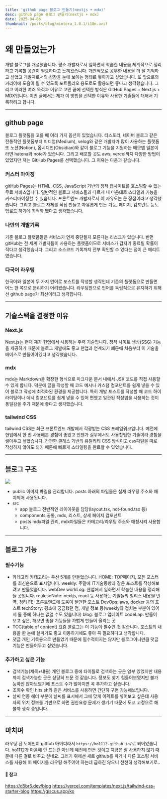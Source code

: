```yaml
---
title: 'github page 블로그 만들기(nextjs + mdx)'
desc: github page 블로그 만들기(nextjs + mdx)
date: 2025-04-06
thumbnail: /posts/blog/mintora_1.0.1/i18n.avif
---
```


<h1>왜 만들었는가</h1>

개발 블로그를 개설했습니다.
평소 개발자로서 일하면서 학습한 내용을 체계적으로 정리하고 기록할 공간이 필요하다고 느껴왔습니다.
개인적으로 공부한 내용을 더 잘 기억하고 싶었고 개발자로서의 성장을 눈에 보이는 형태로 쌓아가고 싶었습니다.
또 앞으로의 커리어에 도움이 될 수 있도록 포트폴리오 용도로도 활용되면 좋다고 생각했습니다.
그리고 이러한 여러 목적과 이유로 고민 끝에 선택한 방식은 GitHub Pages + Next.js + MDX입니다. 이번 글에서는 제가 이 방법을 선택한 이유와 사용한 기술들에 대해서 기록하려고 합니다.

---
## github page
블로그 플랫폼을 고를 때 여러 가지 옵션이 있었습니다.
티스토리, 네이버 블로그 같은 전통적인 플랫폼부터 미디엄(Medium), velog와 같은 개발자가 많이 사용하는 플랫폼 또 노션(Notion), 옵시디언(Obsidian)와 같이 블로그 기능을 지원하는 메모앱
일본이라면 hatena와 note가 있습니다.
그리고 배포할 곳도 aws, vercel까지 다양한 방법이 있었지만 저는 GitHub Pages를 선택했습니다. 그 이유는 다음과 같습니다.

### 커스터 마이징
gitHub Pages는 HTML, CSS, JavaScript 기반의 정적 웹사이트를 호스팅할 수 있는 무료 서비스입니다. 일반적인 블로그 서비스들과 다르게 내 마음대로 스타일과 기능을 커스터마이징할 수 있습니다. 프론트엔드 개발자로서 이 자유도는 큰 장점이라고 생각했습니다.
그리고 블로그 자체를 직접 만들고 자유롭게 만든 기능, 페이지, 컴포넌트 등도 업로드 하기에 최적화 됐다고 생각했습니다.

### 나만의 개발기록
기존 블로그 플랫폼들은 서비스가 언제 중단될지 모른다는 리스크가 있습니다. 반면 gitHub는 전 세계 개발자들이 사용하는 플랫폼이므로 서비스가 갑자기 종료될 확률이 적다고 생각했습니다.
그리고 소스코드 기록까지 전부 확인할 수 있다는 점이 큰 메리트였습니다.

### 다국어 라우팅
한국어와 일본어 두 가지 언어로 포스트를 작성할 생각인데 기존의 플랫폼으로 만들면 어느 한 쪽으로 분리하기 어려웠습니다.
라우팅만으로 언어를 독립적으로 유지하기 위해선 github page가 최선이라고 생각합니다.

---
## 기술스택을 결정한 이유
### Next.js
Next.js는 현재 제가 현업에서 사용하는 주력 기술입니다. 정적 사이트 생성(SSG) 기능을 제공하기 때문에 블로그 개발에도 좋고 현업과 연계되기 떄문에 처음부터 이 기술을 베이스로 만들어야겠다고 생각했습니다.

### mdx
mdx는 Markdown을 확장한 형식으로 마크다운 문서 내에서 JSX 코드를 직접 사용할 수 있게 합니다. 덕분에 글을 작성할 때 코드 예시나 커스텀 컴포넌트를 쉽게 넣을 수 있어 블로그 작성에 최적화된 환경을 제공합니다. 특히 개발 포스트를 작성할 때 코드 하이라이팅이나 예시 컴포넌트를 쉽게 넣을 수 있어 편했고 일관된 작성법을 사용하는 것이 통일감을 주기 때문에 좋다고 생각했습니다.

### tailwind CSS
tailwind CSS는 최근 프론트엔드 개발에서 각광받는 CSS 프레임워크입니다. 예전에 현업에서 한 번 사용해본 경험이 좋았고 언젠가 실무에서도 사용할법한 기술이라 경험을 쌓아두고 싶었습니다. 간편한 클래스 기반의 유틸리티 CSS 방식이고 css파일을 따로 작성하지 않아도 되기 때문에 빠르게 스타일링을 완료할 수 있었습니다.

---
## 블로그 구조
![](/posts/blog/mintora_1.0.0/directory.avif)
- public
  이미지 파일을 관리합니다. posts 아래의 파일들은 실제 라우팅 주소와 매치되어 사용됩니다.
- src
  - app
  블로그 전반적인 레이아웃을 담당(layout.tsx, not-found.tsx 등)
  - components
  공통, mdx, 리스트, 상세 페이지 컴포넌트
  - posts
  mdx파일 관리, mdx파일들은 카테고리/라우팅 주소와 매칭시켜 사용합니다.

---
## 블로그 기능
### 필수기능
- 카테고리
  카테고리는 우선 5개를 만들었습니다.
  HOME: TOP페이지, 모든 포스터를 최신순으로 표시합니다.
  weekly: 주말에 IT기술동향과 같은 포스트를 작성해보려고 만들었습니다.
  webDev
    workLog: 현업에서 일하면서 학습한 내용을 정리해둘 곳입니다.
    realeseNote: nextjs, react 등 사용하는 기술들의 릴리스 내용을 번역, 정리
    FE: 프론트엔드에 도움이 될만한 포스트
    DevOps: aws, docker 등의 포스트
    techStory: 평소에 궁금했던 점, 개발 정보 등(weekly와 겹치는 부분이 있어서 둘 중에 하나는 없앨 수도 있습니다)
  blog: 블로그 업데이트
  codeLap: 만들어 보고 싶은, 해보면 좋을 기능들을 가볍게 만들어 올리는 곳
- TOC(table of content)
  요즘 블로그는 이 기능이 필수인 것 같습니다. 포스트의 내용을 한 눈에 살피기도 좋고 이동하기에도 좋아 꼭 필요하다고 생각합니다.
- 댓글
  개인 기록용으로 만들었기 때문에 필수적이지는 않지만 블로그이니만큼 댓글 기능은 만들어두고 싶었습니다.

### 추가하고 싶은 기능
- 검색기능(제목+내용)
  개인 블로그 중에 타이틀로 검색하는 곳은 일부 있었지만 내용까지 검색가능한 곳은 상당히 드문 것 같습니다.
  정보도 찾기 힘들어보였지만 불가능하진 않아보였기에 포스트 수가 많아지면 꼭 추가하고 싶습니다.
- 조회수 확인
  hits.sh와 같은 서비스를 사용하면 간단히 구현 가능해보입니다.
- 날씨 연동
  헤더 부분에 날씨를 표시해서 그에 맞게 이펙트를 넣어보고 싶은데 사용자의 위치 정보를 기반으로 하면 권한요청 문제가 생기기 때문에 도쿄 고정으로 해볼까 생각 중입니다.

---

## 마치며
라우팅 된 도메인이 github 아이디라서 `https://ho1112.github.io/`로 되어있습니다. ho1112가 마음에 안 드는건 아닌데 예전에 만든 것이고 지금은 잘 사용하지 않기 때문에 다른 걸로 바꾸고 싶네요. 그러기 위해선 새로 github를 파거나 다른 호스팅 서비스를 사용해 이 페이지를 라우팅 해주어야 하는데 급하진 않으니 천천히 생각해보기로..

#### 🔗 참고
https://d5br5.dev/blog
https://vercel.com/templates/next.js/tailwind-css-starter-blog
https://giscus.app/ko

